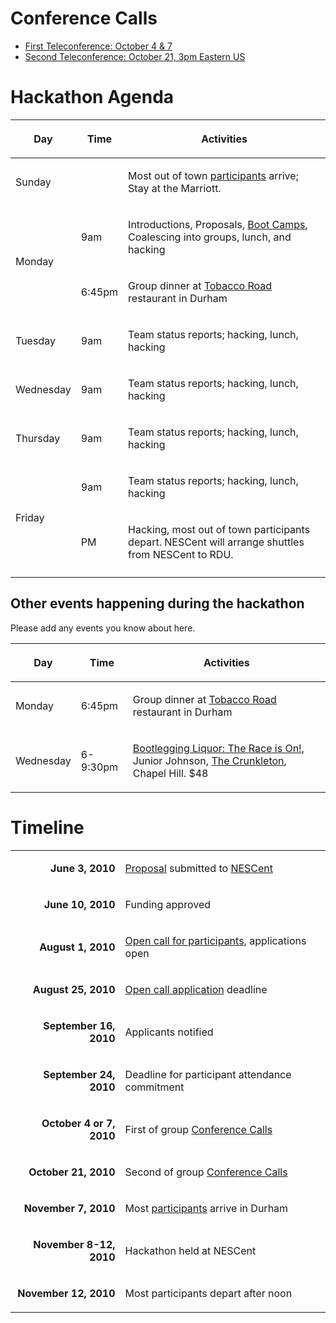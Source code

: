 = Conference Calls =

* [[Conference Calls#First Teleconference: October 4 & 7|First Teleconference: October 4 & 7]]
* [[Conference Calls#Second Teleconference: October 21|Second Teleconference: October 21, 3pm Eastern US]]

= Hackathon Agenda =

{| class="wikitable"
! Day
! Time
! Activities
|-
! Sunday
|
| Most out of town [[participants]] arrive; Stay at the Marriott.
|-
! rowspan="2" | Monday
! 9am
| Introductions, Proposals, [[Boot Camps]], Coalescing into groups, lunch, and hacking 
|-
! 6:45pm
| Group dinner at [http://www.tobaccoroadsportscafe.com/about/index.html Tobacco Road] restaurant in Durham
|-
! Tuesday
! 9am
| Team status reports; hacking, lunch, hacking
|-
! Wednesday
! 9am
| Team status reports; hacking, lunch, hacking
|-
! Thursday
! 9am
| Team status reports; hacking, lunch, hacking
|-
! rowspan="2" | Friday
! 9am
| Team status reports; hacking, lunch, hacking
|-
! PM
| Hacking, most out of town participants depart.  NESCent will arrange shuttles from NESCent to RDU.
|-
|}

== Other events happening during the hackathon ==

Please add any events you know about here.

{| class="wikitable"
! Day
! Time
! Activities
|-
! Monday
! 6:45pm
| Group dinner at [http://www.tobaccoroadsportscafe.com/about/index.html Tobacco Road] restaurant in Durham
|-
! Wednesday
! 6-9:30pm
| [http://thecrunkleton.com/event.php?id=42 Bootlegging Liquor: The Race is On!], Junior Johnson, [http://thecrunkleton.com/ The Crunkleton], Chapel Hill.  $48
|}

= Timeline =

{| class="wikitable" style="margin-left: 2em"
|-
|align="right"| '''June 3, 2010'''
| [[gmod:GMOD Evo Hackathon Proposal|Proposal]] submitted to [http://nesscent.org/ NESCent]
|-
|align="right"| '''June 10, 2010'''
| Funding approved
|-
|align="right"| '''August 1, 2010'''
| [[gmod:GMOD Evo Hackathon Open Call|Open call for participants]], applications open
|-
|align="right"| '''August 25, 2010'''
| [[gmod:GMOD Evo Hackathon Open Call|Open call application]] deadline
|-
|align="right"| '''September 16, 2010'''
| Applicants notified
|-
|align="right"| '''September 24, 2010'''
| Deadline for participant attendance commitment
|-
| align="right"| '''October 4 or 7, 2010'''
| First of group [[Conference Calls]]
|-
| align="right"| '''October 21, 2010'''
| Second of group [[Conference Calls]]
|-
|align="right"| '''November 7, 2010'''
| Most [[participants]] arrive in Durham
|-
|align="right"| '''November 8-12, 2010'''
| Hackathon held at NESCent
|-
|align="right"| '''November 12, 2010'''
| Most participants depart after noon
|}